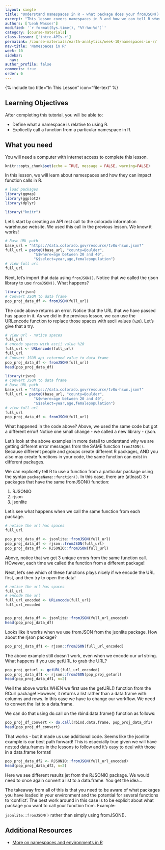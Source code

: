 ```yaml
---
layout: single
title: "Understand namespaces in R - what package does your fromJSON() function come from?"
excerpt: "This lesson covers namespaces in R and how we can tell R where to get a function from (what code to use) in R."
authors: ['Leah Wasser']
modified: '`r format(Sys.time(), "%Y-%m-%d")`'
category: [course-materials]
class-lesson: ['intro-APIs-r']
permalink: /course-materials/earth-analytics/week-10/namespaces-in-r/
nav-title: 'Namespaces in R'
week: 10
sidebar:
  nav:
author_profile: false
comments: true
order: 6
---
```



{% include toc title="In This Lesson" icon="file-text" %}

<div class='notice--success' markdown="1">

## <i class="fa fa-graduation-cap" aria-hidden="true"></i> Learning Objectives

After completing this tutorial, you will be able to:

* Define what a namespace is relative to using R.
* Explicetly call a function from a particular namespace in R.

## <i class="fa fa-check-square-o fa-2" aria-hidden="true"></i> What you need

You will need a computer with internet access to complete this lesson.

</div>

```r
knitr::opts_chunk$set(echo = TRUE, message = FALSE, warning=FALSE)

```


In this lesson, we will learn about namespaces and how they can impact function
calls in R.

```r
# load packages
library(ggmap)
library(ggplot2)
library(dplyr)
```

```r
library("knitr")
```

Let's start by creating an API rest call to the colorado information warehouse
website. We used this call in the previous lesson. We know it works!


```r
# Base URL path
base_url = "https://data.colorado.gov/resource/tv8u-hswn.json?"
full_url = paste0(base_url, "county=Boulder",
             "&$where=age between 20 and 40",
             "&$select=year,age,femalepopulation")
# view full url
full_url
```

Next, let's import that data using `fromJSON()`. Notice that we called the
rjson library to use `fromJSON()`. What happens?

```r
library(rjson)
# Convert JSON to data frame
pop_proj_data_df <- fromJSON(full_url)

```

The code above returns an error.  Notice that the URL that we have passed has space
in it. As we did in the previous lesson, we can use the URLencode function to
replace those spaces with ascii values (`%20`). Let's give that a try.

```r
# view url - notice spaces
full_url
# encode spaces with ascii value %20
full_url <- URLencode(full_url)
full_url
# Convert JSON api returned value to data frame
pop_proj_data_df <- fromJSON(full_url)
head(pop_proj_data_df)
```


```r
library(rjson)
# Convert JSON to data frame
# Base URL path
base_url = "https://data.colorado.gov/resource/tv8u-hswn.json?"
full_url = paste0(base_url, "county=Boulder",
             "&$where=age between 20 and 40",
             "&$select=year,age,femalepopulation")
# view full url
full_url
pop_proj_data_df <- fromJSON(full_url)
```

What happened in the code above? Above, we used the same code but got a different 
error! Notice one small change - we called a new library - rjson. 

Let's look at the above examples in more detail to understand why we are getting 
different error messages from the SAME function `fromJSON()`. Because different people 
and groups create different R packages, AND you also may create functions in your 
code, the same function can exist in different packages. 

We can explicetly tell R to use a function from a particular package using the 
syntax `packageName::function()`. In this case, there are (atleast) 3 r packages that have
the same fromJSON() function:

1. RJSONIO
1. rjson
1. jsonlite

Let's see what happens when we call the same function from each package. 


```r
# notice the url has spaces
full_url

pop_proj_data_df <- jsonlite::fromJSON(full_url)
pop_proj_data_df <- rjson::fromJSON(full_url)
pop_proj_data_df <- RJSONIO::fromJSON(full_url)
```

Above, notice that we get 3 unique errors from the same function call. HOwever, each 
time we called the function from a different package!

Next, let's see which of these functions plays nicely if we encode the URL first,
and then try to open the data! 


```r
# notice the url has spaces
full_url
# encode the url
full_url_encoded <- URLencode(full_url)
full_url_encoded


pop_proj_data_df <- jsonlite::fromJSON(full_url_encoded)
head(pop_proj_data_df)

```

Looks like it works when we use fromJSON from the jsonlite package. How about the 
rjson package?


```r
pop_proj_data_df1 <- rjson::fromJSON(full_url_encoded)
```

The above example still doesn't work, even when we encode our url string. What 
happens if you use getURL to grab the URL?

```r
pop_proj_geturl <- getURL(full_url_encoded)
pop_proj_data_df1 <- rjson::fromJSON(pop_proj_geturl)
head(pop_proj_data_df1, n=2)

```

Well the above works WHEN we first use the getURL() function from the RCurl package!
However, it returns a list rather than a data.frame with columns and rows. In this 
case we have to change our workflow. We need to convert the list to a data.frame.

We can do that using do.call on the rbind.data.frame() function as follows:

```r
pop_proj_df_convert <- do.call(rbind.data.frame, pop_proj_data_df1)
head(pop_proj_df_convert)
```

That works - but it made us use additional code. Seems like the jsonlite example
is our best path forward! This is especially true given we will have nested 
data.frames in the lessons to follow and it's easy to deal with those in a data.frame
format! 

```r
pop_proj_data_df2 <- RJSONIO::fromJSON(full_url_encoded)
head(pop_proj_data_df2, n=2)
```

Here we see different results jet from the RJSONIO package. We would need to once 
again convert a list to a data.frame. You get the idea...

The takeaway from all of this is that you need to be aware of what packages 
you have loaded in your environment and the potential for several functions to 
'conflict'. The best work around in this case is to be explicit about what 
package you want to call your function from. Example:

`jsonlite::fromJSON()` rather than simply using fromJSON(). 


<div class="notice--info" markdown="1">

## Additional Resources

* <a href="http://blog.obeautifulcode.com/R/How-R-Searches-And-Finds-Stuff/" target="_blank">More on namespaces and environments in R</a>
</div>
